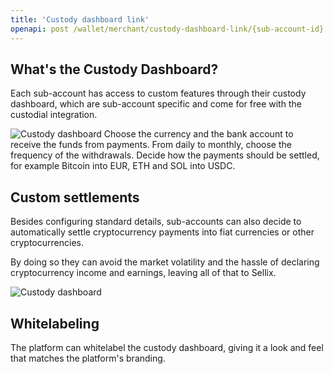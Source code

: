 ```yaml
---
title: 'Custody dashboard link'
openapi: post /wallet/merchant/custody-dashboard-link/{sub-account-id}
---
```


## What's the Custody Dashboard?

Each sub-account has access to custom features through their custody dashboard, which are sub-account specific and come for free with the custodial integration.

<Frame caption="How sub-accounts see the Custody Dashboard">
<img
  className="block"
  src="https://sellix.io/cdn-cgi/image/q=65/https://cdn.sellix.io/static/documentation/images/custody/custody-dashboard.png"
  alt="Custody dashboard"
/>
</Frame>

<CardGroup cols={2}>
  <Card title="Configure Bank Accounts" icon="building-columns">
    Choose the currency and the bank account to receive the funds from payments.
  </Card>
  <Card title="Decide withdrawal schedule" icon="calendar-days">
    From daily to monthly, choose the frequency of the withdrawals.
  </Card>
</CardGroup>
<Card title="Custom settlements" icon="arrow-progress">
  Decide how the payments should be settled, for example Bitcoin into EUR, ETH and SOL into USDC.
</Card>

## Custom settlements

Besides configuring standard details, sub-accounts can also decide to automatically settle cryptocurrency payments into fiat currencies or other cryptocurrencies.

By doing so they can avoid the market volatility and the hassle of declaring cryptocurrency income and earnings, leaving all of that to Sellix.

<Frame caption="Bank account and withdrawal schedule configuration">
<img
  className="block"
  src="https://sellix.io/cdn-cgi/image/q=65/https://cdn.sellix.io/static/documentation/images/custody/custody-dropdown.png"
  alt="Custody dashboard"
/>
</Frame>

## Whitelabeling

The platform can whitelabel the custody dashboard, giving it a look and feel that matches the platform's branding.
